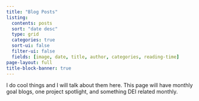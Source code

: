 ```yaml
---
title: "Blog Posts"
listing:
  contents: posts
  sort: "date desc"
  type: grid
  categories: true
  sort-ui: false
  filter-ui: false
  fields: [image, date, title, author, categories, reading-time]
page-layout: full
title-block-banner: true
---
```


I do cool things and I will talk about them here. This page will have monthly goal blogs, one project spotlight, and something DEI related monthly.
